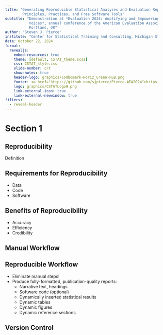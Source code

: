 ```yaml
---
title: "Generating Reproducible Statistical Analyses and Evaluation Reports:
        Principles, Practices, and Free Software Tools"
subtitle: "Demonstration at *Evaluation 2024: Amplifying and Empowering 
           Voices*, annual conference of the American Evaluation Association, 
           Portland, OR"
author: "Steven J. Pierce"
institute: "Center for Statistical Training and Consulting, Michigan State University"
date: October 22, 2024
format: 
  revealjs:
    embed-resources: true
    theme: [default, CSTAT_theme.scss]
    css: CSTAT_style.css
    slide-number: c/t
    show-notes: true
    header-logo: graphics/Combomark-Horiz_Green-RGB.png
    footer: <a href="https://github.com/sjpierce/Pierce.AEA2024">https://github.com/sjpierce/Pierce.AEA2024</a>
    logo: graphics/CSTATLogoH.png
    link-external-icon: true
    link-external-newwindow: true
filters:
  - reveal-header
---
```


# Section 1

## Reproducibility

Definition

## Requirements for Reproducibility

* Data
* Code
* Software 

## Benefits of Reproducibility

* Accuracy
* Efficiency
* Credibility

## Manual Workflow

## Reproducible Workflow

* Eliminate manual steps!
* Produce fully-formatted, publication-quality reports:
    * Narrative text, headings
    * Software code (optional)
    * Dynamically inserted statistical results
    * Dynamic tables
    * Dynamic figures 
    * Dynamic reference sections

## Version Control 
